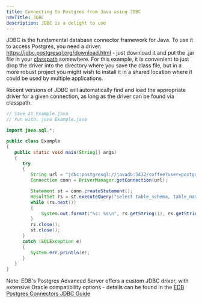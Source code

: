 ```yaml
---
title: Connecting to Postgres from Java using JDBC
navTitle: JDBC
description: JDBC is a delight to use
---
```


JDBC is the fundamental database connector framework for Java. To use it to access Postgres, you need a driver: https://jdbc.postgresql.org/download.html - just download it and put the .jar file in your [classpath](https://docs.oracle.com/javase/8/docs/technotes/tools/findingclasses.html) somewhere. For this example, it is convenient to just drop the driver into the directory where you save the class file, but in a more robust project you might wish to install it in a shared location where it could be used by multiple applications.

Recent versions of JDBC will automatically find and load the appropriate driver for a given connection, as long as the driver can be found via classpath.

```java
// save as Example.java
// run with: java Example.java

import java.sql.*;

public class Example
{
   public static void main(String[] args)
   {
      try
      {
         String url = "jdbc:postgresql://javadb:5432/coffee?user=postgres&password=password";
         Connection conn = DriverManager.getConnection(url);

         Statement st = conn.createStatement();
         ResultSet rs = st.executeQuery("select table_schema, table_name from information_schema.tables");
         while (rs.next()) 
         {
             System.out.format("%s: %s\n", rs.getString(1), rs.getString(2));
         }
         rs.close();
         st.close();
      } 
      catch (SQLException e)
      {
         System.err.println(e);
      }
   }
}
```

Note: EDB's Postgres Advanced Server offers a custom JDBC driver, with extensive Oracle compatibility options - details can be found in the [EDB Postgres Connectors JDBC Guide](/edb-docs/d/edb-postgres-connectors/user-guides/jdbc-guide/11.0.3/toc.html)